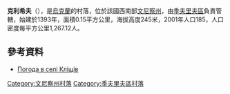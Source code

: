 {{coord|49|0|35|N|28|33|35|E|scale:30000|display=title}}

'''克利希夫'''（{{lang-uk|Кліщів}}），是[[烏克蘭|烏克蘭]]的村落，位於該國西南部[[文尼察州|文尼察州]]，由[[季夫里夫區|季夫里夫區]]負責管轄，始建於1393年，面積0.15平方公里，海拔高度245米，2001年人口185，人口密度每平方公里1,267.12人。

==參考資料==
* [http://weather.in.ua/ua/vinnickaja/10722 Погода в селі Кліщів]{{Wayback|url=http://weather.in.ua/ua/vinnickaja/10722 |date=20160305102345 }}

[[Category:文尼察州村落|Category:文尼察州村落]]
[[Category:季夫里夫區村落|Category:季夫里夫區村落]]


{{Vinnytsia-geo-stub}}